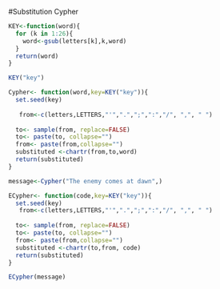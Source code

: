 #Substitution Cypher
```r
KEY<-function(word){
  for (k in 1:26){
    word<-gsub(letters[k],k,word)
  }
  return(word)
}
```

```r
KEY("key")
```

```r
Cypher<- function(word,key=KEY("key")){
  set.seed(key)
  
   from<-c(letters,LETTERS,"'",".",";",":","/", ",", " ")
  
  to<- sample(from, replace=FALSE)
  to<- paste(to, collapse="")
  from<- paste(from,collapse="")
  substituted <-chartr(from,to,word)
  return(substituted)
}

message<-Cypher("The enemy comes at dawn",)
```

```r
ECypher<- function(code,key=KEY("key")){
  set.seed(key)
   from<-c(letters,LETTERS,"'",".",";",":","/", ",", " ")
  
  to<- sample(from, replace=FALSE)
  to<- paste(to, collapse="")
  from<- paste(from,collapse="")
  substituted <-chartr(to,from, code)
  return(substituted)
}

ECypher(message)
```